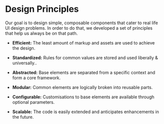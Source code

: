 # Design Principles


Our goal is to design simple, composable components that cater to real life UI
design problems. In order to do that, we developed a set of principles that help
us always be on that path.

- **Efficient:** The least amount of markup and assets are used to achieve the design.

- **Standardized:** Rules for common values are stored and used liberally & universally..

- **Abstracted:** Base elements are separated from a specific context and form a core framework.

- **Modular:** Common elements are logically broken into reusable parts.

- **Configurable:** Customisations to base elements are available through optional parameters.

- **Scalable:** The code is easily extended and anticipates enhancements in the future.
